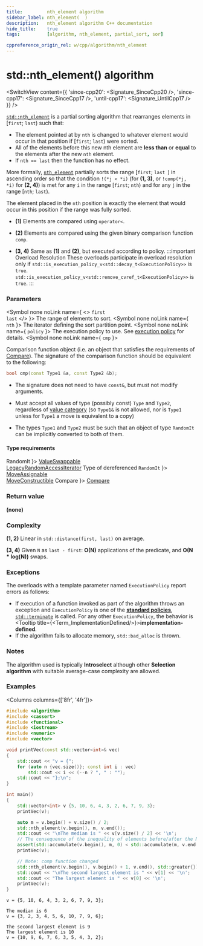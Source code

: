 ```yaml
---
title:         nth_element algorithm
sidebar_label: nth_element(  )
description:   nth_element algorithm C++ documentation
hide_title:    true
tags:          [algorithm, nth_element, partial_sort, sor]

cppreference_origin_rel: w/cpp/algorithm/nth_element
---
```



<!-- Terms -->


<!----------------- Codes ---------------------->


# std::nth_element() algorithm

<SwitchView content={{
	'since-cpp20': <Signature_SinceCpp20 />,
	'since-cpp17': <Signature_SinceCpp17 />,
	'until-cpp17': <Signature_UntilCpp17 />
}} />

[`std::nth_element`](#) is a partial sorting algorithm that rearranges elements in [`first`; `last`) such that:
 - The element pointed at by `nth` is changed to whatever element would occur in that position if [`first`; `last`) were sorted.
 - All of the elements before this new nth element are **less than** or **equal** to the elements after the new `nth` element.
 - If `nth == last` then the function has no effect.

More formally, [`nth_element`](#) partially sorts the range [`first`; `last `) in ascending order so that the condition
`!(*j < *i)` (for **(1, 3)**, or `!comp(*j, *i)` for **(2, 4)**) is met for any `i` in the range [`first`; `nth`)
and for any `j` in the range [`nth`; `last`).

The element placed in the `nth` position is exactly the element that would occur in this position if the range was fully sorted.

- **(1)** Elements are compared using `operator<`.

- **(2)** Elements are compared using the given binary comparison function `comp`.

- **(3, 4)** Same as **(1)** and **(2)**, but executed according to policy.
	:::important Overload Resolution
	These overloads participate in overload resolution only if
	<Until v='cpp20'> <code>std::is_execution_policy_v&lt;std::decay_t&lt;ExecutionPolicy&gt;&gt;</code> is <code>true</code>. </Until>
	<Since v='cpp20'> <code>std::is_execution_policy_v&lt;std::remove_cvref_t&lt;ExecutionPolicy&gt;&gt;</code> is <code>true</code>. </Since>
	:::

### Parameters

<SymbolTable>

  <Symbol none noLink name={ <> <code>first</code> <br/> <code>last</code> </> }>
    The range of elements to sort.
  </Symbol>
  <Symbol none noLink name={ <code>nth</code> }>
    The iterator defining the sort partition point.
  </Symbol>
  <Symbol none noLink name={ <code>policy</code> }>
    The execution policy to use. See <a href="#">execution policy</a> for details.
  </Symbol>
  <Symbol none noLink name={ <code>cmp</code> }>

Comparison function object (i.e. an object that satisfies the requirements of [Compare](/docs/named_req/Compare)).
The signature of the comparison function should be equivalent to the following:
```cpp
bool cmp(const Type1 &a, const Type2 &b);
```
- The signature does not need to have `const&`, but must not modify arguments.
- Must accept all values of type (possibly const) `Type` and `Type2`, regardless of [value category](#) (so `Type1&` is not allowed, <Since v='cpp11'>nor is <code>Type1</code> unless for <code>Type1</code> a move is equivalent to a copy</Since>)
- The types `Type1` and `Type2` must be such that an object of type `RandomIt` can be implicitly converted to both of them.


  </Symbol>

</SymbolTable>

#### Type requirements

<SymbolTable>
  <Symbol none noLink name={ <code>RandomIt</code> }>
    <a href="/docs/named_req/ValueSwappable">ValueSwappable</a> <br/>
    <a href="/docs/named_req/LegacyRandomAccessIterator">LegacyRandomAccessIterator</a>
  </Symbol>
  <Symbol none noLink name={ <> Type of dereferenced <code>RandomIt</code> </> }>
    <a href="/docs/named_req/MoveAssignable">MoveAssignable</a> <br/>
    <a href="/docs/named_req/MoveConstructible">MoveConstructible</a>
  </Symbol>
  <Symbol none noLink name={ <code>Compare</code> }>
    <a href="/docs/named_req/Compare">Compare</a>
  </Symbol>
</SymbolTable>

### Return value

**(none)**

### Complexity

**(1, 2)** Linear in `std::distance(first, last)` on average.

**(3, 4)** Given `N` as `last - first`:
  **O(N)** applications of the predicate, and **O(N \* log(N))** swaps.

### Exceptions

The overloads with a template parameter named `ExecutionPolicy` report errors as follows:
- If execution of a function invoked as part of the algorithm throws an exception and `ExecutionPolicy` is one of the [**standard policies**](#), [`std::terminate`](#) is called.
	For any other `ExecutionPolicy`, the behavior is <Tooltip title={<Term_ImplementationDefined/>}>**implementation-defined**</Tooltip>.
- If the algorithm fails to allocate memory, `std::bad_alloc` is thrown.

### Notes

The algorithm used is typically **Introselect** although other **Selection algorithm** with suitable average-case complexity are allowed.

### Examples

<Columns columns={['8fr', '4fr']}>
<div>

```cpp title='Main.cpp' showLineNumbers
#include <algorithm>
#include <cassert>
#include <functional>
#include <iostream>
#include <numeric>
#include <vector>

void printVec(const std::vector<int>& vec)
{
    std::cout << "v = {";
    for (auto n {vec.size()}; const int i : vec)
        std::cout << i << (--n ? ", " : "");
    std::cout << "};\n";
}

int main()
{
    std::vector<int> v {5, 10, 6, 4, 3, 2, 6, 7, 9, 3};
    printVec(v);

    auto m = v.begin() + v.size() / 2;
    std::nth_element(v.begin(), m, v.end());
    std::cout << "\nThe median is " << v[v.size() / 2] << '\n';
    // The consequence of the inequality of elements before/after the Nth one:
    assert(std::accumulate(v.begin(), m, 0) < std::accumulate(m, v.end(), 0));
    printVec(v);

    // Note: comp function changed
    std::nth_element(v.begin(), v.begin() + 1, v.end(), std::greater{});
    std::cout << "\nThe second largest element is " << v[1] << '\n';
    std::cout << "The largest element is " << v[0] << '\n';
    printVec(v);
}
```

</div>
<div>

```plaintext title="Output"
v = {5, 10, 6, 4, 3, 2, 6, 7, 9, 3};

The median is 6
v = {3, 2, 3, 4, 5, 6, 10, 7, 9, 6};

The second largest element is 9
The largest element is 10
v = {10, 9, 6, 7, 6, 3, 5, 4, 3, 2};
```

</div>
</Columns>
